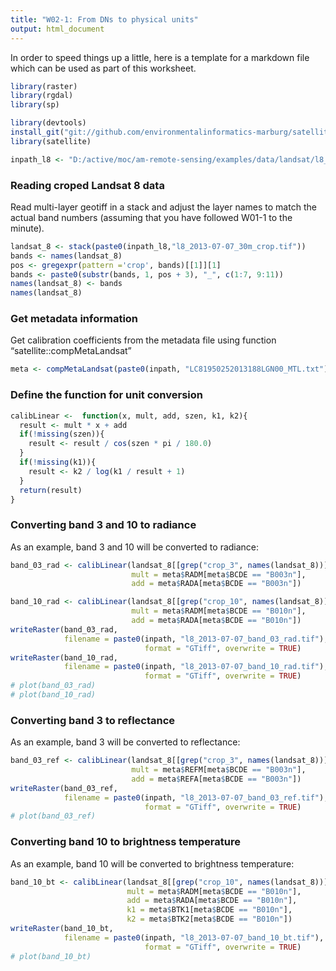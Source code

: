 ```yaml
---
title: "W02-1: From DNs to physical units"
output: html_document
---
```


In order to speed things up a little, here is a template for a markdown file
which can be used as part of this worksheet.

```r
library(raster)
library(rgdal)
library(sp)

library(devtools)
install_git("git://github.com/environmentalinformatics-marburg/satellite")
library(satellite)

inpath_l8 <- "D:/active/moc/am-remote-sensing/examples/data/landsat/l8_2013-07-07/"
```

### Reading croped Landsat 8 data
Read multi-layer geotiff in a stack and adjust the layer names to match the 
actual band numbers (assuming that you have followed W01-1 to the minute).
```r
landsat_8 <- stack(paste0(inpath_l8,"l8_2013-07-07_30m_crop.tif"))
bands <- names(landsat_8)
pos <- gregexpr(pattern ='crop', bands)[[1]][1]
bands <- paste0(substr(bands, 1, pos + 3), "_", c(1:7, 9:11))
names(landsat_8) <- bands
names(landsat_8)
```

### Get metadata information
Get calibration coefficients from the metadata file using function 
"satellite::compMetaLandsat"
```r
meta <- compMetaLandsat(paste0(inpath, "LC81950252013188LGN00_MTL.txt"))
```

### Define the function for unit conversion
```r
calibLinear <-  function(x, mult, add, szen, k1, k2){
  result <- mult * x + add
  if(!missing(szen)){
    result <- result / cos(szen * pi / 180.0)
  }
  if(!missing(k1)){
    result <- k2 / log(k1 / result + 1)
  }
  return(result)
}
```


### Converting band 3 and 10 to radiance
As an example, band 3 and 10 will be converted to radiance:
```r
band_03_rad <- calibLinear(landsat_8[[grep("crop_3", names(landsat_8))]], 
                           mult = meta$RADM[meta$BCDE == "B003n"],
                           add = meta$RADA[meta$BCDE == "B003n"])

band_10_rad <- calibLinear(landsat_8[[grep("crop_10", names(landsat_8))]], 
                           mult = meta$RADM[meta$BCDE == "B010n"],
                           add = meta$RADA[meta$BCDE == "B010n"])
writeRaster(band_03_rad, 
            filename = paste0(inpath, "l8_2013-07-07_band_03_rad.tif"),
                              format = "GTiff", overwrite = TRUE)
writeRaster(band_10_rad, 
            filename = paste0(inpath, "l8_2013-07-07_band_10_rad.tif"),
                              format = "GTiff", overwrite = TRUE)
# plot(band_03_rad)
# plot(band_10_rad)
```

### Converting band 3 to reflectance
As an example, band 3 will be converted to reflectance:
```r
band_03_ref <- calibLinear(landsat_8[[grep("crop_3", names(landsat_8))]], 
                           mult = meta$REFM[meta$BCDE == "B003n"],
                           add = meta$REFA[meta$BCDE == "B003n"])
writeRaster(band_03_ref, 
            filename = paste0(inpath, "l8_2013-07-07_band_03_ref.tif"),
                              format = "GTiff", overwrite = TRUE)
# plot(band_03_ref)
```

### Converting band 10 to brightness temperature
As an example, band 10 will be converted to brightness temperature:
```r
band_10_bt <- calibLinear(landsat_8[[grep("crop_10", names(landsat_8))]], 
                          mult = meta$RADM[meta$BCDE == "B010n"],
                          add = meta$RADA[meta$BCDE == "B010n"],
                          k1 = meta$BTK1[meta$BCDE == "B010n"],
                          k2 = meta$BTK2[meta$BCDE == "B010n"])
writeRaster(band_10_bt, 
            filename = paste0(inpath, "l8_2013-07-07_band_10_bt.tif"),
                              format = "GTiff", overwrite = TRUE)
# plot(band_10_bt)
```
